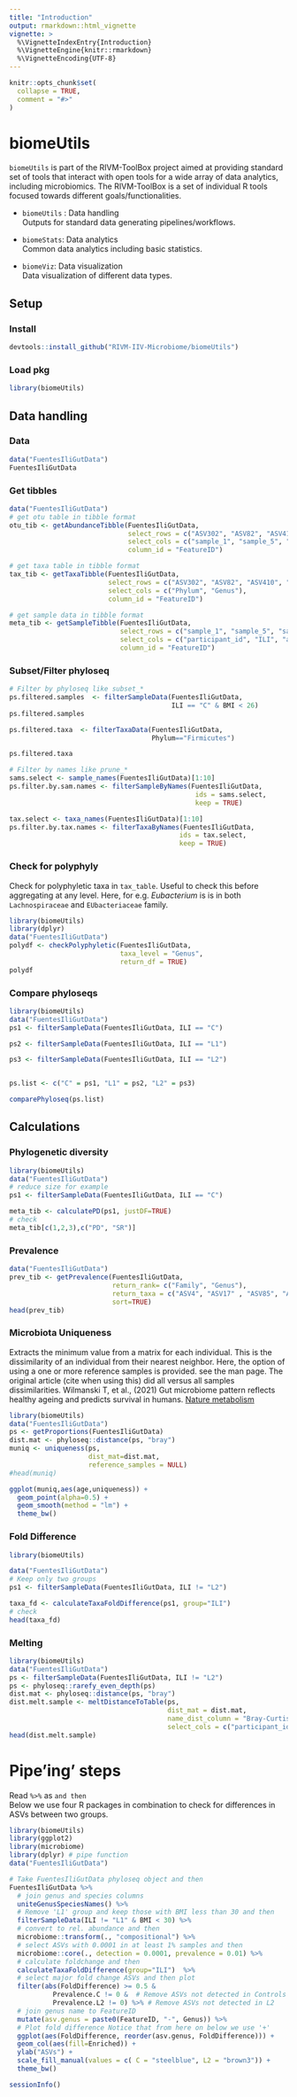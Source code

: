 ```yaml
---
title: "Introduction"
output: rmarkdown::html_vignette
vignette: >
  %\VignetteIndexEntry{Introduction}
  %\VignetteEngine{knitr::rmarkdown}
  %\VignetteEncoding{UTF-8}
---
```


```r
knitr::opts_chunk$set(
  collapse = TRUE,
  comment = "#>"
)
```

# biomeUtils  

`biomeUtils` is part of the RIVM-ToolBox project aimed at providing standard set of tools that interact with open tools for a wide array of data analytics, including microbiomics. The RIVM-ToolBox is a set of individual R tools focused towards different goals/functionalities.  

* `biomeUtils` : Data handling  
    Outputs for standard data generating pipelines/workflows.  
  
* `biomeStats`: Data analytics  
    Common data analytics including basic statistics.  
  
* `biomeViz`: Data visualization  
    Data visualization of different data types.  

## Setup  

### Install  

```r
devtools::install_github("RIVM-IIV-Microbiome/biomeUtils")
```

### Load pkg  
```r
library(biomeUtils)
```

## Data handling    

### Data  

```r
data("FuentesIliGutData")
FuentesIliGutData
```

### Get tibbles  

```r
data("FuentesIliGutData")
# get otu table in tibble format
otu_tib <- getAbundanceTibble(FuentesIliGutData,
                              select_rows = c("ASV302", "ASV82", "ASV410", "ASV2332"),
                              select_cols = c("sample_1", "sample_5", "sample_6"),
                              column_id = "FeatureID")

# get taxa table in tibble format
tax_tib <- getTaxaTibble(FuentesIliGutData,
                         select_rows = c("ASV302", "ASV82", "ASV410", "ASV2332"),
                         select_cols = c("Phylum", "Genus"),
                         column_id = "FeatureID")

# get sample data in tibble format
meta_tib <- getSampleTibble(FuentesIliGutData,
                            select_rows = c("sample_1", "sample_5", "sample_6"),
                            select_cols = c("participant_id", "ILI", "age"),
                            column_id = "FeatureID")
```

### Subset/Filter phyloseq  

```r

# Filter by phyloseq like subset_*
ps.filtered.samples  <- filterSampleData(FuentesIliGutData,
                                         ILI == "C" & BMI < 26)
ps.filtered.samples

ps.filtered.taxa  <- filterTaxaData(FuentesIliGutData,
                                    Phylum=="Firmicutes")

ps.filtered.taxa

# Filter by names like prune_*
sams.select <- sample_names(FuentesIliGutData)[1:10]
ps.filter.by.sam.names <- filterSampleByNames(FuentesIliGutData,
                                               ids = sams.select,
                                               keep = TRUE)

tax.select <- taxa_names(FuentesIliGutData)[1:10]
ps.filter.by.tax.names <- filterTaxaByNames(FuentesIliGutData,
                                           ids = tax.select,
                                           keep = TRUE)
```

### Check for polyphyly  

Check for polyphyletic taxa in `tax_table`. Useful to check this before aggregating at any level. Here, for e.g. _Eubacterium_ is is in both `Lachnospiraceae` and `EUbacteriaceae` family.    
```r
library(biomeUtils)
library(dplyr)
data("FuentesIliGutData")
polydf <- checkPolyphyletic(FuentesIliGutData,
                            taxa_level = "Genus",
                            return_df = TRUE)
polydf
```


### Compare phyloseqs  

```r
library(biomeUtils)
data("FuentesIliGutData")
ps1 <- filterSampleData(FuentesIliGutData, ILI == "C")

ps2 <- filterSampleData(FuentesIliGutData, ILI == "L1")

ps3 <- filterSampleData(FuentesIliGutData, ILI == "L2")


ps.list <- c("C" = ps1, "L1" = ps2, "L2" = ps3)

comparePhyloseq(ps.list)
```

## Calculations  

### Phylogenetic diversity  

```r
library(biomeUtils)
data("FuentesIliGutData")
# reduce size for example
ps1 <- filterSampleData(FuentesIliGutData, ILI == "C")

meta_tib <- calculatePD(ps1, justDF=TRUE)
# check
meta_tib[c(1,2,3),c("PD", "SR")]
```

### Prevalence  

```r

data("FuentesIliGutData")
prev_tib <- getPrevalence(FuentesIliGutData,
                          return_rank= c("Family", "Genus"),
                          return_taxa = c("ASV4", "ASV17" , "ASV85", "ASV83"),
                          sort=TRUE)
head(prev_tib)
```

### Microbiota Uniqueness  
Extracts the minimum value from a \code{dissimilarity} matrix for each individual. This is the dissimilarity of an individual from their nearest neighbor. Here, the option of using a one or more reference samples is provided. see the man page. The original article (cite when using this) did all versus all samples dissimilarities. 
Wilmanski T, et al., (2021) Gut microbiome pattern reflects healthy ageing and predicts survival in humans. [Nature metabolism](https://www.nature.com/articles/s42255-021-00348-0)  

```r
library(biomeUtils)
data("FuentesIliGutData")
ps <- getProportions(FuentesIliGutData)
dist.mat <- phyloseq::distance(ps, "bray")
muniq <- uniqueness(ps,
                    dist_mat=dist.mat,
                    reference_samples = NULL)
#head(muniq)

ggplot(muniq,aes(age,uniqueness)) +
  geom_point(alpha=0.5) +
  geom_smooth(method = "lm") +
  theme_bw()

```

### Fold Difference   

```r
library(biomeUtils)

data("FuentesIliGutData")
# Keep only two groups
ps1 <- filterSampleData(FuentesIliGutData, ILI != "L2")

taxa_fd <- calculateTaxaFoldDifference(ps1, group="ILI")
# check
head(taxa_fd)
```

### Melting  
```r

library(biomeUtils)
data("FuentesIliGutData")
ps <- filterSampleData(FuentesIliGutData, ILI != "L2")
ps <- phyloseq::rarefy_even_depth(ps)
dist.mat <- phyloseq::distance(ps, "bray")
dist.melt.sample <- meltDistanceToTable(ps,
                                        dist_mat = dist.mat,
                                        name_dist_column = "Bray-Curtis",
                                        select_cols = c("participant_id", "ILI"))
head(dist.melt.sample)

```


# Pipe'ing' steps  

Read `%>%` as `and then`  
Below we use four R packages in combination to check for differences in ASVs between two groups. 

```r
library(biomeUtils)
library(ggplot2)
library(microbiome)
library(dplyr) # pipe function
data("FuentesIliGutData")

# Take FuentesIliGutData phyloseq object and then
FuentesIliGutData %>% 
  # join genus and species columns 
  uniteGenusSpeciesNames() %>% 
  # Remove 'L1' group and keep those with BMI less than 30 and then
  filterSampleData(ILI != "L1" & BMI < 30) %>% 
  # convert to rel. abundance and then
  microbiome::transform(., "compositional") %>% 
  # select ASVs with 0.0001 in at least 1% samples and then
  microbiome::core(., detection = 0.0001, prevalence = 0.01) %>% 
  # calculate foldchange and then 
  calculateTaxaFoldDifference(group="ILI")  %>% 
  # select major fold change ASVs and then plot 
  filter(abs(FoldDifference) >= 0.5 & 
           Prevalence.C != 0 &  # Remove ASVs not detected in Controls  
           Prevalence.L2 != 0) %>% # Remove ASVs not detected in L2
  # join genus name to FeatureID
  mutate(asv.genus = paste0(FeatureID, "-", Genus)) %>% 
  # Plot fold difference Notice that from here on below we use '+'
  ggplot(aes(FoldDifference, reorder(asv.genus, FoldDifference))) +
  geom_col(aes(fill=Enriched)) + 
  ylab("ASVs") + 
  scale_fill_manual(values = c( C = "steelblue", L2 = "brown3")) +
  theme_bw()

```



```r
sessionInfo()
```

